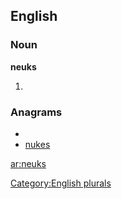 
==English==

===Noun===
'''neuks'''

# {{plural of|[[neuk]]}}

===Anagrams===
* {{alphagram|eknsu}}
* [[nukes#English|nukes]]

[[Category:English plurals]]

[[ar:neuks]]